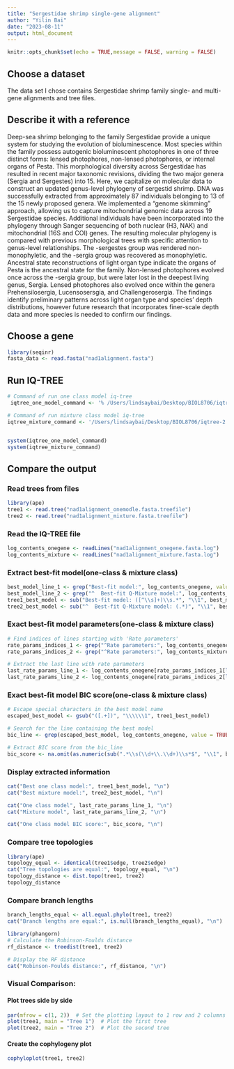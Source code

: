 ```yaml
---
title: "Sergestidae shrimp single-gene alignment"
author: "Yilin Bai"
date: "2023-08-11"
output: html_document
---
```


```r
knitr::opts_chunk$set(echo = TRUE,message = FALSE, warning = FALSE)
```

## Choose a dataset

The data set I chose contains Sergestidae shrimp family single- and multi-gene alignments and tree files.

## Describe it with a reference

Deep-sea shrimp belonging to the family Sergestidae provide a unique system for studying the evolution of bioluminescence.  Most species within the family possess autogenic bioluminescent photophores in one of three distinct forms: lensed photophores, non-lensed photophores, or internal organs of Pesta.  This morphological diversity across Sergestidae has resulted in recent major taxonomic revisions, dividing the two major genera (Sergia and Sergestes) into 15.  Here, we capitalize on molecular data to construct an updated genus-level phylogeny of sergestid shrimp.  DNA was successfully extracted from approximately 87 individuals belonging to 13 of the 15 newly proposed genera.  We implemented a “genome skimming” approach, allowing us to capture mitochondrial genomic data across 19 Sergestidae species.  Additional individuals have been incorporated into the phylogeny through Sanger sequencing of both nuclear (H3, NAK) and mitochondrial (16S and COI) genes.  The resulting molecular phylogeny is compared with previous morphological trees with specific attention to genus-level relationships.  The -sergestes group was rendered non-monophyletic, and the -sergia group was recovered as monophyletic.  Ancestral state reconstructions of light organ type indicate the organs of Pesta is the ancestral state for the family. Non-lensed photophores evolved once across the -sergia group, but were later lost in the deepest living genus, Sergia.  Lensed photophores also evolved once within the genera Prehensilosergia, Lucensosersgia, and Challengerosergia.  The findings identify preliminary patterns across light organ type and species’ depth distributions, however future research that incorporates finer-scale depth data and more species is needed to confirm our findings. 


## Choose a gene


```r
library(seqinr)
fasta_data <- read.fasta("nad1alignment.fasta")
```


## Run IQ-TREE 
```r

# Command of run one class model iq-tree
 iqtree_one_model_command <- '% /Users/lindsaybai/Desktop/BIOL8706/iqtree-2.2.2.7.modelmix-MacOSX/bin/iqtree2 -s /Users/lindsaybai/Desktop/BIOL8706/one_gene/nad1alignment.fasta   -B 1000 -T AUTO'

# Command of run mixture class model iq-tree
iqtree_mixture_command <- '/Users/lindsaybai/Desktop/BIOL8706/iqtree-2.2.2.7.modelmix-MacOSX/bin/iqtree2  -s /Users/lindsaybai/Desktop/BIOL8706/one_gene_mixture/nad1alignment.fasta   -m "ESTMIXNUM" -mrate E,I,G,I+G,R,I+R -opt_qmix_criteria 1'


system(iqtree_one_model_command)
system(iqtree_mixture_command)
```


## Compare the output
### Read trees from files
```r
library(ape)
tree1 <- read.tree("nad1alignment_onemodle.fasta.treefile")
tree2 <- read.tree("nad1alignment_mixture.fasta.treefile")

```

### Read the IQ-TREE file
```r
log_contents_onegene <- readLines("nad1alignment_onegene.fasta.log")
log_contents_mixture <- readLines("nad1alignment_mixture.fasta.log")
```


### Extract best-fit model(one-class & mixture class)

```r
best_model_line_1 <- grep("Best-fit model:", log_contents_onegene, value = TRUE)
best_model_line_2 <- grep("^  Best-fit Q-Mixture model:", log_contents_mixture, value = TRUE)
tree1_best_model <- sub("Best-fit model: ([^\\s]+)\\s.*", "\\1", best_model_line_1)
tree2_best_model <- sub("^  Best-fit Q-Mixture model: (.*)", "\\1", best_model_line_2)
```


### Exact best-fit model parameters(one-class & mixture class)

```r
# Find indices of lines starting with 'Rate parameters'
rate_params_indices_1 <- grep("^Rate parameters:", log_contents_onegene)
rate_params_indices_2 <- grep("^Rate parameters:", log_contents_mixture)

# Extract the last line with rate parameters
last_rate_params_line_1 <- log_contents_onegene[rate_params_indices_1[length(rate_params_indices_1)]]
last_rate_params_line_2 <- log_contents_onegene[rate_params_indices_2[length(rate_params_indices_2)]]
```

### Exact best-fit model BIC score(one-class & mixture class)

```r
# Escape special characters in the best model name
escaped_best_model <- gsub("([.+])", "\\\\\\1", tree1_best_model)

# Search for the line containing the best model
bic_line <- grep(escaped_best_model, log_contents_onegene, value = TRUE)

# Extract BIC score from the bic_line
bic_score <- na.omit(as.numeric(sub(".*\\s(\\d+\\.\\d+)\\s*$", "\\1", bic_line)))
```


### Display extracted information

```r
cat("Best one class model:", tree1_best_model, "\n")
cat("Best mixture model:", tree2_best_model, "\n")

cat("One class model", last_rate_params_line_1, "\n")
cat("Mixture model", last_rate_params_line_2, "\n")

cat("One class model BIC score:", bic_score, "\n")

```


### Compare tree topologies

```r
library(ape)
topology_equal <- identical(tree1$edge, tree2$edge)
cat("Tree topologies are equal:", topology_equal, "\n")
topology_distance <- dist.topo(tree1, tree2)
topology_distance
```


### Compare branch lengths

```r
branch_lengths_equal <- all.equal.phylo(tree1, tree2)
cat("Branch lengths are equal:", is.null(branch_lengths_equal), "\n")
```


```r

library(phangorn)
# Calculate the Robinson-Foulds distance
rf_distance <- treedist(tree1, tree2)

# Display the RF distance
cat("Robinson-Foulds distance:", rf_distance, "\n")
```

### Visual Comparison:

#### Plot trees side by side 
```r
par(mfrow = c(1, 2))  # Set the plotting layout to 1 row and 2 columns
plot(tree1, main = "Tree 1")  # Plot the first tree
plot(tree2, main = "Tree 2")  # Plot the second tree
```


#### Create the cophylogeny plot
```r
cophyloplot(tree1, tree2)
```